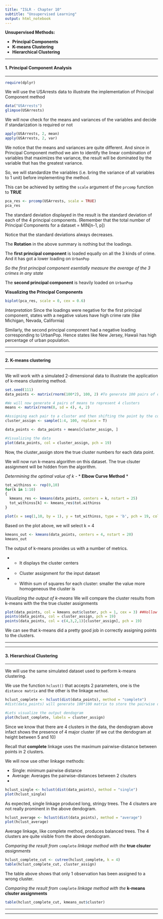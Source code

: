 ```yaml
---
title: "ISLR - Chapter 10"
subtitle: "Unsupervised Learning"
output: html_notebook
---
```


**Unsupervised Methods:**

* **Principal Components**
* **K-means Clustering**
* **Hierarchical Clustering**

***

#### **1. Principal Component Analysis**

***

```r
require(dplyr)
```

We will use the USArrests data to illustrate the implementation of Principal Component method
```r
data("USArrests")
glimpse(USArrests)
```

We will now check for the means and variances of the variables and decide if standarization is required or not
```r
apply(USArrests, 2, mean)
apply(USArrests, 2, var)
```
We notice that the means and variances are quite different. And since in Principal Component method we aim to identify the linear combination of variables that maximizes the variance, the result will be dominated by the variable that has the greatest variance.

So, we will standardize the variables (i.e. bring the variance of all variables to 1 unit) before implementing the method.

This can be achieved by setting the `scale` argument of the `prcomp` function to **TRUE**

```r
pca_res <- prcomp(USArrests, scale = TRUE)
pca_res
```
The standard deviation displayed in the result is the standard deviation of each of the 4 principal components. (Remember that the total number of Principal Components for a dataset = MIN[n-1, p])

Notice that the standard deviations always decreases.

The **Rotation** in the above summary is nothing but the loadings.

The **first principal component** is loaded equally on all the 3 kinds of crime. And it has got a lower loading on `UrbanPop`

*So the first principal component esentially measure the average of the 3 crimes in any state*

The **second principal component** is heavily loaded on `UrbanPop`

**Visualizing the Principal Components**
```r
biplot(pca_res, scale = 0, cex = 0.6)
```

*Interpretation*
Since the loadings were negative for the first principal component, states with a negative values have high crime rate (like Michigan, Nevada, California)

Similarly, the second principal component had a negative loading corresponding to UrbanPop. Hence states like New Jersey, Hawaii has high percentage of urban population.


***

***

#### **2. K-means clustering**

***
We will work with a simulated 2-dimensional data to illustrate the application of k-means clustering method.

```r
set.seed(111)
data_points <- matrix(rnorm(100*2), 100, 2) #To generate 100 pairs of data points

#We will now generate 4 pairs of means to represent 4 clusters
means <- matrix(rnorm(8, sd = 4), 4, 2)

#Assigning each pair to a cluster and then shifting the point by the corresponding cluster mean value
cluster_assign <- sample(1:4, 100, replace = T)

data_points <- data_points + means[cluster_assign, ]

#Visualizing the data
plot(data_points, col = cluster_assign, pch = 19)
```

Now, the cluster_assign store the true cluster numbers for each data point.

We will now run k-means algorithm on this dataset. The true clsuter assignment will be hidden from the algorithm.

*Determining the optimal value of k -* * **Elbow Curve Method** *
```r
tot_withinss <- rep(0,10)
for(k in 1:10)
{
  kmeans_res <- kmeans(data_points, centers = k, nstart = 25)
  tot_withinss[k] <- kmeans_res$tot.withinss
}

plot(x = seq(1,10, by = 1), y = tot_withinss, type = 'b', pch = 19, col = "darkblue", xlab = "Number of clusters")
```

Based on the plot above, we will select k = 4

```r
kmeans_out <- kmeans(data_points, centers = 4, nstart = 20)
kmeans_out
```

The output of k-means provides us with a number of metrics. 

* - It displays the cluster centers
* - Cluster assignment for the input dataset
* - Within sum of squares for each cluster: smaller the value more homogeneous the cluster is

*Visualizing the output of k-means*
We will compare the cluster results from k-means with the the true cluster assignments
```r
plot(data_points, col = kmeans_out$cluster, pch = 1, cex = 3) ##Hollow circles
points(data_points, col = cluster_assign, pch = 19)
points(data_points, col = c(4,3,2,1)[cluster_assign], pch = 19)
```
We can see that k-means did a pretty good job in correctly assigning points to the clusters.



***

***

#### **3. Hierarchical Clustering **

***
We will use the same simulated dataset used to perform k-means clustering.

We use the function `hclust()` that accepts 2 parameters, one is the `distance matrix` and the other is the linkage `method`.

```r
hclust_complete <- hclust(dist(data_points), method = "complete")
#dist(data_points) will generate 100*100 matrix to store the pairwise distance values

#Lets visualize the output dendogram
plot(hclust_complete, labels = cluster_assign)
```

Since we know that there are 4 clusters in the data, the dendogram above infact shows the presence of 4 major cluster (if we cut the dendogram at height between 5 and 10)

Recall that **complete** linkage uses the maximum pairwise-distance between points in 2 clusters.

We will now use other linkage methods:

* Single: minimum pairwise distance
* Average: Averages the pairwise-distances between 2 clsuters
* 

```r
hclust_single <- hclust(dist(data_points), method = "single")
plot(hclust_single)

```

As expected, single linkage produced long, stringy trees. The 4 clsuters are not really prominent in the above dendogram.

```r
hclust_average <- hclust(dist(data_points), method = "average")
plot(hclust_average)
```
Average linkage, like complete method, produces balanced trees. The 4 clusters are quite visible from the above dendogram.


*Comparing the result from* `complete` *linkage method with the* **true clsuter** *assignments*
```r
hclust_complete_cut <- cutree(hclust_complete, k = 4)
table(hclust_complete_cut, cluster_assign)
```

The table above shows that only 1 observation has been assigned to a wrong cluster.

*Comparing the result from* `complete` *linkage method with the* **k-means clsuter assignments**
```r
table(hclust_complete_cut, kmeans_out$cluster)
```

***

***
